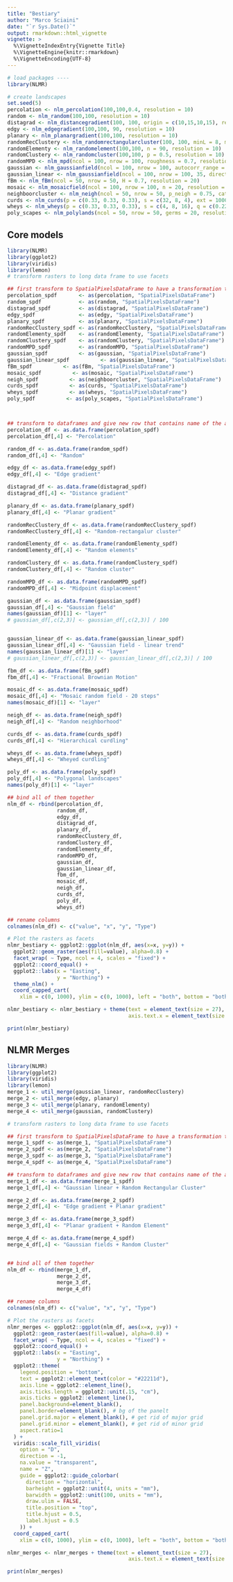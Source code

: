 ---
title: "Bestiary"
author: "Marco Sciaini"
date: "`r Sys.Date()`"
output: rmarkdown::html_vignette
vignette: >
  %\VignetteIndexEntry{Vignette Title}
  %\VignetteEngine{knitr::rmarkdown}
  %\VignetteEncoding{UTF-8}
---

```{r nlmr_bestiary, echo=FALSE, message=FALSE, results='hide', cache = TRUE}
# load packages ----
library(NLMR)

# create landscapes
set.seed(5)
percolation <- nlm_percolation(100,100,0.4, resolution = 10)
random <- nlm_random(100,100, resolution = 10)
distagrad <- nlm_distancegradient(100, 100, origin = c(10,15,10,15), resolution = 10)
edgy <- nlm_edgegradient(100,100, 90, resolution = 10)
planary <- nlm_planargradient(100,100, resolution = 10)
randomRecClustery <- nlm_randomrectangularcluster(100, 100, minL = 8, maxL = 16, rescale = FALSE, resolution = 10)
randomElementy <- nlm_randomelement(100,100, n = 90, resolution = 10)
randomClustery <- nlm_randomcluster(100,100, p = 0.5, resolution = 10)
randomMPD <- nlm_mpd(ncol = 100, nrow = 100, roughness = 0.7, resolution = 7.874017)
gaussian <- nlm_gaussianfield(ncol = 100, nrow = 100, autocorr_range = 35, resolution = 10)
gaussian_linear <- nlm_gaussianfield(ncol = 100, nrow = 100, 35, direction = "linear", resolution = 10)
fBm <- nlm_fBm(ncol = 50, nrow = 50, H = 0.7, resolution = 20)
mosaic <- nlm_mosaicfield(ncol = 100, nrow = 100, n = 20, resolution = 10)
neighboorcluster <- nlm_neigh(ncol = 50, nrow = 50, p_neigh = 0.75, categories = 5, p_empty = 0.01, neighborhood = "Von-Neumann", resolution = 20, proportions =c(0.25, 0.05, 0.1, 0.3, 0.3))
curds <- nlm_curds(p = c(0.33, 0.33, 0.33), s = c(32, 8, 4), ext = 1000)
wheys <- nlm_wheys(p = c(0.33, 0.33, 0.33), s = c(4, 8, 16), q = c(0.22, 0.22, 0.22), ext = 1000)
poly_scapes <- nlm_polylands(ncol = 50, nrow = 50, germs = 20, resolution = 20)
```

## Core models

```{r dependson='nlmr_bestiary', echo=FALSE, message=FALSE, results='hide', fig.width = 20, fig.height=22, dpi = 300, fig.align='center'}
library(NLMR)
library(ggplot2)
library(viridis)
library(lemon)
# transform rasters to long data frame to use facets

## first transform to SpatialPixelsDataFrame to have a transformation to long format
percolation_spdf       <- as(percolation, "SpatialPixelsDataFrame")
random_spdf            <- as(random, "SpatialPixelsDataFrame")
distagrad_spdf         <- as(distagrad, "SpatialPixelsDataFrame")
edgy_spdf              <- as(edgy, "SpatialPixelsDataFrame")
planary_spdf           <- as(planary, "SpatialPixelsDataFrame")
randomRecClustery_spdf <- as(randomRecClustery, "SpatialPixelsDataFrame")
randomElementy_spdf    <- as(randomElementy, "SpatialPixelsDataFrame")
randomClustery_spdf    <- as(randomClustery, "SpatialPixelsDataFrame")
randomMPD_spdf         <- as(randomMPD, "SpatialPixelsDataFrame")
gaussian_spdf          <- as(gaussian, "SpatialPixelsDataFrame")
gaussian_linear_spdf          <- as(gaussian_linear, "SpatialPixelsDataFrame")
fBm_spdf          <- as(fBm, "SpatialPixelsDataFrame")
mosaic_spdf          <- as(mosaic, "SpatialPixelsDataFrame")
neigh_spdf          <- as(neighboorcluster, "SpatialPixelsDataFrame")
curds_spdf          <- as(curds, "SpatialPixelsDataFrame")
wheys_spdf          <- as(wheys, "SpatialPixelsDataFrame")
poly_spdf          <- as(poly_scapes, "SpatialPixelsDataFrame")



## transform to dataframes and give new row that contains name of the algorithm that produced the landscape
percolation_df <- as.data.frame(percolation_spdf)
percolation_df[,4] <- "Percolation"

random_df <- as.data.frame(random_spdf)
random_df[,4] <- "Random"

edgy_df <- as.data.frame(edgy_spdf)
edgy_df[,4] <- "Edge gradient"

distagrad_df <- as.data.frame(distagrad_spdf)
distagrad_df[,4] <- "Distance gradient"

planary_df <- as.data.frame(planary_spdf)
planary_df[,4] <- "Planar gradient"

randomRecClustery_df <- as.data.frame(randomRecClustery_spdf)
randomRecClustery_df[,4] <- "Random-rectangalur cluster"

randomElementy_df <- as.data.frame(randomElementy_spdf)
randomElementy_df[,4] <- "Random elements"

randomClustery_df <- as.data.frame(randomClustery_spdf)
randomClustery_df[,4] <- "Random cluster"

randomMPD_df <- as.data.frame(randomMPD_spdf)
randomMPD_df[,4] <- "Midpoint displacement"

gaussian_df <- as.data.frame(gaussian_spdf)
gaussian_df[,4] <- "Gaussian field"
names(gaussian_df)[1] <- "layer"
# gaussian_df[,c(2,3)] <- gaussian_df[,c(2,3)] / 100


gaussian_linear_df <- as.data.frame(gaussian_linear_spdf)
gaussian_linear_df[,4] <- "Gaussian field - linear trend"
names(gaussian_linear_df)[1] <- "layer"
# gaussian_linear_df[,c(2,3)] <- gaussian_linear_df[,c(2,3)] / 100

fbm_df <- as.data.frame(fBm_spdf)
fbm_df[,4] <- "Fractional Brownian Motion"

mosaic_df <- as.data.frame(mosaic_spdf)
mosaic_df[,4] <- "Mosaic random field - 20 steps"
names(mosaic_df)[1] <- "layer"

neigh_df <- as.data.frame(neigh_spdf)
neigh_df[,4] <- "Random neighborhood"

curds_df <- as.data.frame(curds_spdf)
curds_df[,4] <- "Hierarchical curdling"

wheys_df <- as.data.frame(wheys_spdf)
wheys_df[,4] <- "Wheyed curdling"

poly_df <- as.data.frame(poly_spdf)
poly_df[,4] <- "Polygonal landscapes"
names(poly_df)[1] <- "layer"

## bind all of them together
nlm_df <- rbind(percolation_df,
                random_df,
                edgy_df,
                distagrad_df,
                planary_df,
                randomRecClustery_df,
                randomClustery_df,
                randomElementy_df,
                randomMPD_df,
                gaussian_df,
                gaussian_linear_df,
                fbm_df,
                mosaic_df,
                neigh_df, 
                curds_df,
                poly_df,
                wheys_df)

## rename columns
colnames(nlm_df) <- c("value", "x", "y", "Type")

# Plot the rasters as facets
nlmr_bestiary <- ggplot2::ggplot(nlm_df, aes(x=x, y=y)) +
  ggplot2::geom_raster(aes(fill=value), alpha=0.8) +
  facet_wrap( ~ Type, ncol = 4, scales = "fixed") +
  ggplot2::coord_equal() +
  ggplot2::labs(x = "Easting",
                y = "Northing") +
  theme_nlm() +
  coord_capped_cart(
    xlim = c(0, 1000), ylim = c(0, 1000), left = "both", bottom = "both")

nlmr_bestiary <- nlmr_bestiary + theme(text = element_text(size = 27),
                                       axis.text.x = element_text(size = 25))

print(nlmr_bestiary)
```

## NLMR Merges
```{r dependson='nlmr_bestiary', echo=FALSE, message=FALSE, results='hide', fig.width = 20, fig.height=7, dpi = 300, fig.align='center'}
library(NLMR)
library(ggplot2)
library(viridis)
library(lemon)
merge_1 <- util_merge(gaussian_linear, randomRecClustery)
merge_2 <- util_merge(edgy, planary)
merge_3 <- util_merge(planary, randomElementy)
merge_4 <- util_merge(gaussian, randomClustery)

# transform rasters to long data frame to use facets

## first transform to SpatialPixelsDataFrame to have a transformation to long format
merge_1_spdf <- as(merge_1, "SpatialPixelsDataFrame")
merge_2_spdf <- as(merge_2, "SpatialPixelsDataFrame")
merge_3_spdf <- as(merge_3, "SpatialPixelsDataFrame")
merge_4_spdf <- as(merge_4, "SpatialPixelsDataFrame")

## transform to dataframes and give new row that contains name of the algorithm that produced the landscape
merge_1_df <- as.data.frame(merge_1_spdf)
merge_1_df[,4] <- "Gaussian linear + Random Rectangular Cluster"

merge_2_df <- as.data.frame(merge_2_spdf)
merge_2_df[,4] <- "Edge gradient + Planar gradient"

merge_3_df <- as.data.frame(merge_3_spdf)
merge_3_df[,4] <- "Planar gradient + Random Element"

merge_4_df <- as.data.frame(merge_4_spdf)
merge_4_df[,4] <- "Gaussian fields + Random Cluster"


## bind all of them together
nlm_df <- rbind(merge_1_df,
                merge_2_df,
                merge_3_df,
                merge_4_df)

## rename columns
colnames(nlm_df) <- c("value", "x", "y", "Type")

# Plot the rasters as facets
nlmr_merges <- ggplot2::ggplot(nlm_df, aes(x=x, y=y)) +
  ggplot2::geom_raster(aes(fill=value), alpha=0.8) +
  facet_wrap( ~ Type, ncol = 4, scales = "fixed") +
  ggplot2::coord_equal() +
  ggplot2::labs(x = "Easting",
                y = "Northing") +
  ggplot2::theme(
    legend.position = "bottom",
    text = ggplot2::element_text(color = "#22211d"),
    axis.line = ggplot2::element_line(),
    axis.ticks.length = ggplot2::unit(.15, "cm"),
    axis.ticks = ggplot2::element_line(),
    panel.background=element_blank(),
    panel.border=element_blank(), # bg of the panelt
    panel.grid.major = element_blank(), # get rid of major grid
    panel.grid.minor = element_blank(), # get rid of minor grid
    aspect.ratio=1
  ) +
  viridis::scale_fill_viridis(
    option = "D",
    direction = -1,
    na.value = "transparent",
    name = "Z",
    guide = ggplot2::guide_colorbar(
      direction = "horizontal",
      barheight = ggplot2::unit(4, units = "mm"),
      barwidth = ggplot2::unit(100, units = "mm"),
      draw.ulim = FALSE,
      title.position = "top",
      title.hjust = 0.5,
      label.hjust = 0.5
    )) +
  coord_capped_cart(
    xlim = c(0, 1000), ylim = c(0, 1000), left = "both", bottom = "both")

nlmr_merges <- nlmr_merges + theme(text = element_text(size = 27),
                                       axis.text.x = element_text(size = 25))

print(nlmr_merges)
```

